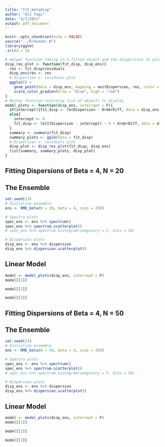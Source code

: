 ```yaml
---
title: "fit_betadisp"
author: "Ali Taqi"
date: "3/7/2021"
output: pdf_document
---
```


```r
knitr::opts_chunk$set(echo = FALSE)
source("../R/header.R")
library(gglm)
.src(d = 1)
```

```r
# Helper function taking in a fitted object and the dispersions to plot residuals against dispersions
disp_res_plot <- function(fit_disp, disp_ens){
  res <- fit_disp$residuals
  disp_ens$res <- res
  # Dispersion v. residuals plot
  ggplot() + 
    geom_point(data = disp_ens, mapping = aes(Dispersion, res, color = OrderDiff)) +
    scale_color_gradient(low = "blue", high = "red")
}
# Master function returning list of objects to display
model_plots <- function(disp_ens, intercept = F){
  if(intercept){fit_disp <- lm(Dispersion ~ OrderDiff, data = disp_ens)}
  else{
    intercept <- 0
    fit_disp <- lm(I(Dispersion - intercept) ~ 0 + OrderDiff, data = disp_ens)
  }
  summary <- summary(fit_disp)
  summary_plots <- gglm(data = fit_disp)
  # Dispersion v. residuals plot
  disp_plot <- disp_res_plot(fit_disp, disp_ens)
  list(summary, summary_plots, disp_plot)
}
```

## Fitting Dispersions of Beta = 4, N = 20

\newpage

## The Ensemble

```r
set.seed(23)
# Initialize ensemble
ens <- RME_beta(N = 20, beta = 4, size = 250)

# Spectra plots
spec_ens <- ens %>% spectrum()
spec_ens %>% spectrum.scatterplot()
# spec_ens %>% spectrum.histogram(imaginary = F, bins = 50)

# Dispersion plots
disp_ens <- ens %>% dispersion
disp_ens %>% dispersion.scatterplot()
```

## Linear Model

```r
model <- model_plots(disp_ens, intercept = F)
model[[1]]
```

\newpage

```r
model[[2]]
```

```r
model[[3]]
```

\newpage

## Fitting Dispersions of Beta = 4, N = 50

## The Ensemble

```r
set.seed(23)
# Initialize ensemble
ens <- RME_beta(N = 50, beta = 4, size = 250)

# Spectra plots
spec_ens <- ens %>% spectrum()
spec_ens %>% spectrum.scatterplot()
# spec_ens %>% spectrum.histogram(imaginary = F, bins = 50)

# Dispersion plots
disp_ens <- ens %>% dispersion
disp_ens %>% dispersion.scatterplot()
```

\newpage

## Linear Model

```r
model <- model_plots(disp_ens, intercept = F)
model[[1]]
```

\newpage

```r
model[[2]]
```

```r
model[[3]]
```
